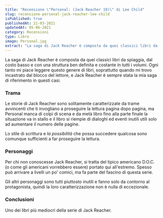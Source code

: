 ```yaml
---
title: "Recensione \"Personal: (Jack Reacher 19)\" di Lee Child"
slug: recensione-personal-jack-reacher-lee-child
isPublished: true
publishedAt: 21-03-2021
updatedAt: 05-06-2021
category: Recensioni
type: Libro
image: Personal.jpg
extract: "La saga di Jack Reacher è composta da quei classici libri da spiaggia, dal costo basso e con una struttura ben definita e costante in tutti i volumi. Ogni tanto mi piace leggere questo genere di libri, soprattutto quando mi trovo incastrato dal blocco del lettore, e Jack Reacher è sempre stata la mia saga di riferimento in questi casi."
---
```


<Book slug="personal" />

La saga di Jack Reacher è composta da quei classici libri da spiaggia, dal costo basso e con una struttura ben definita e costante in tutti i volumi. Ogni tanto mi piace leggere questo genere di libri, soprattutto quando mi trovo incastrato dal blocco del lettore, e Jack Reacher è sempre stata la mia saga di riferimento in questi casi.

### Trama

Le storie di Jack Reacher sono solitamente caratterizzate da trame avvincenti che ti invogliano a proseguire la lettura pagina dopo pagina, ma Personal manca di colpi di scena e da metà libro fino alla parte finale la situazione va in stallo e il libro si riempie di dialoghi ed eventi inutili utili solo ad aumentare il numero delle pagine.

Lo stile di scrittura e _la possibilità_ che possa succedere qualcosa sono comunque sufficienti a far proseguire la lettura.

### Personaggi

Per chi non conoscesse Jack Reacher, si tratta del tipico americano D.O.C. (o come gli americani vorrebbero essere) portato qui all'estremo. Spesso può arrivare a livelli un po' comici, ma fa parte del fascino di questa serie.

Gli altri personaggi sono tutti piuttosto inutili e fanno solo da contorno al protagonista, quindi la loro caratterizzazione non è nulla di eccezionale.

### Conclusioni

Uno dei libri più mediocri della serie di Jack Reacher.

